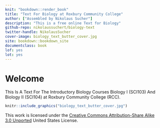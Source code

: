 ```yaml
---
knit: "bookdown::render_book"
title: "Text For Biology at Roxbury Community College"
author: ["Assembled by Nikolaus Sucher"]
description: "This is a free online Text for Biology"
github-repo: nikolaussuchert/biology-text
twitter-handle: NikolausSucher
cover-image: biology_text_butter_cover.jpg
site: bookdown::bookdown_site
documentclass: book
lof: yes
lot: yes
---
```


# Welcome {-}

This Is A Text For The Introductory Biology Courses Biology I (SCI103) And Biology II (SCI104) at Roxbury Community College (RCC).


```r
knitr::include_graphics("biology_text_butter_cover.jpg")
```


This work is licensed under the [Creative Commons Attribution-Share Alike 3.0 Unported](https://creativecommons.org/licenses/by-sa/3.0/deed.en) United States License.
